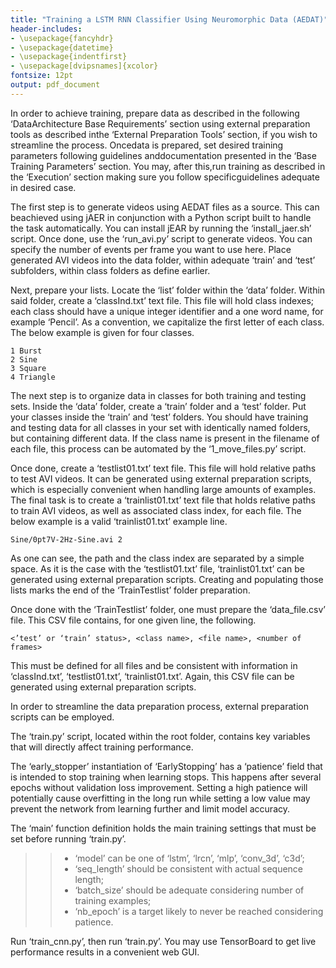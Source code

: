 ```yaml
---
title: "Training a LSTM RNN Classifier Using Neuromorphic Data (AEDAT)"
header-includes: 
- \usepackage{fancyhdr}
- \usepackage{datetime}
- \usepackage{indentfirst}
- \usepackage[dvipsnames]{xcolor}
fontsize: 12pt
output: pdf_document
---
```



<!-- Setup header & footer -->
\newdateformat{monthyeardate}{%
  \monthname[\THEMONTH], \THEYEAR}
\pagestyle{fancy}
\fancyhead[C]{Manhattan College Cognition Research Laboratories}
\fancyhead[L]{}
\fancyhead[R]{\monthyeardate\today}
\fancyfoot[C]{\thepage}
\fancypagestyle{plain}{\pagestyle{fancy}}


<!-- Set paragraph indentation -->
\setlength\parindent{24pt}


\newcommand{\sectionheader}[1]{
  \bigskip
  \noindent\textcolor{Violet}{\Large\textbf{#1}}
  \medskip
}


\sectionheader{Operations Summary}


In order to achieve training, prepare data as described in the following ‘DataArchitecture Base Requirements’ section using external preparation tools as described inthe ‘External Preparation Tools’ section, if you wish to streamline the process. Oncedata is prepared, set desired training parameters following guidelines anddocumentation presented in the ‘Base Training Parameters’ section. You may, after this,run training as described in the ‘Execution’ section making sure you follow specificguidelines adequate in desired case.


\sectionheader{Data Architecture Base Requirements}


The first step is to generate videos using AEDAT files as a source. This can beachieved using jAER in conjunction with a Python script built to handle the task automatically. You can install jEAR by running the 'install_jaer.sh' script. Once done, use the 'run_avi.py' script to generate videos. You can specify the number of events per frame you want to use here. Place generated AVI videos into the data folder, within adequate ‘train’ and ‘test’ subfolders, within class folders as define earlier.


Next, prepare your lists. Locate the ‘list’ folder within the ‘data’ folder. Within said folder, create a ‘classInd.txt’ text file. This file will hold class indexes; each class should have a unique integer identifier and a one word name,  for example 'Pencil'. As a convention, we capitalize the first letter of each class. The below example is given for four classes.

```
1 Burst
2 Sine
3 Square
4 Triangle
```

The next step is to organize data in classes for both training and testing sets. Inside the 'data' folder, create a 'train' folder and a 'test' folder. Put your classes inside the 'train' and 'test' folders. You should have training and testing data for all classes in your set with identically named folders, but containing different data. If the class name is present in the filename of each file, this process can be automated by the '1_move_files.py' script.


Once done, create a ‘testlist01.txt’ text file. This file will hold relative paths to test AVI videos. It can be generated using external preparation scripts, which is especially convenient when handling large amounts of examples. The final task is to create a ‘trainlist01.txt’ text file that holds relative paths to train AVI videos, as well as associated class index, for each file. The below example is a valid ‘trainlist01.txt’ example line. 

```
Sine/0pt7V-2Hz-Sine.avi 2
```

As one can see, the path and the class index are separated by a simple space. As it is the case with the ‘testlist01.txt’ file, ‘trainlist01.txt’ can be generated using external preparation scripts. Creating and populating those lists marks the end of the ‘TrainTestlist’ folder preparation. 


Once done with the ‘TrainTestlist’ folder, one must prepare the ‘data_file.csv’ file. This CSV file contains, for one given line, the following.  


```
<’test’ or ‘train’ status>, <class name>, <file name>, <number of frames>
```

This must be defined for all files and be consistent with information in ‘classInd.txt’, ‘testlist01.txt’, ‘trainlist01.txt’. Again, this CSV file can be generated using external preparation scripts.


\sectionheader{External Preparation Tools}


In order to streamline the data preparation process, external preparation scripts can be employed.


\sectionheader{Base Training Parameters}


The ‘train.py’ script, located within the root folder, contains key variables that will directly affect training performance.


The ‘early_stopper’ instantiation of ‘EarlyStopping’ has a ‘patience’ field that is intended to stop training when learning stops. This happens after several epochs without validation loss improvement. Setting a high patience will potentially cause overfitting in the long run while setting a low value may prevent the network from learning further and limit model accuracy.


The ‘main’ function definition holds the main training settings that must be set before running ‘train.py’.

>>* ‘model’ can be one of ‘lstm’, ‘lrcn’, ‘mlp’, ‘conv_3d’, ‘c3d’;
>>* ‘seq_length’ should be consistent with actual sequence length;
>>* ‘batch_size’ should be adequate considering number of training examples;
>>* ‘nb_epoch’ is a target likely to never be reached considering patience.

\sectionheader{Execution}


Run ‘train_cnn.py’, then run ‘train.py’. You may use TensorBoard to get live performance results in a convenient web GUI.














